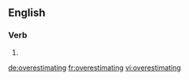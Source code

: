 ==English==

===Verb===
{{head|en|present participle}}

# {{present participle of|overestimate|lang=en|nocat=1}}

[[de:overestimating]]
[[fr:overestimating]]
[[vi:overestimating]]